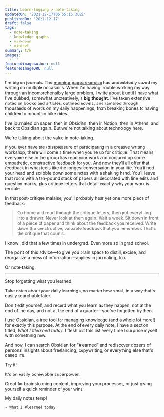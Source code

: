 ```yaml
---
title: Learn-logging > note-taking
updatedOn: '2021-12-17T05:55:15.302Z'
publishedOn: '2021-12-17'
draft: false
tags:
  - note-taking
  - knowledge graphs
  - markdown
  - mindset
summary: t/k
images:
  - ''
featuredImageAuthor: null
featuredImageURL: null
---
```


I'm big on journals. The [morning pages exercise](/articles/how-to-start-writing) has undoubtedly saved my writing on
multiple occasions. When I'm having trouble working my way through an incomprehensibly large problem, I write about it
until I have what I've dubbed, somewhat uncreatively, a **big thought**. I've taken extensive notes on books and
articles, outlined novels, and rambled through thousands of words on my daily happenings, from breaking bones to having
children to mountain bike rides.

I've journaled on paper, then in Obsidian, then in Notion, then in [Athens](/articles/get-started-athens), and back to
Obsidian again. But we're not talking about technology here.

We're talking about the value in note-taking.

If you ever have the (dis)pleasure of participating in a creative writing workshop, there will come a time when you're
up for critique. That means everyone else in the group has read your work and conjured up some empathetic, constructive
feedback for you. And now they'll all offer that feedback in what feels like the longest conversation in your life.
You'll nod your head and scribble down some notes with a shaking hand. You'll leave that room with a ten-pound stack of
papers all decorated with line edits and question marks, plus critique letters that detail exactly why your work is
terrible.

In that post-critique malaise, you'll probably hear yet one more piece of feedback:

> Go home and read through the critique letters, then put everything into a drawer. Never look at them again. Wait a
> week. Sit down in front of a piece of paper and think about the feedback you received. Write down the constructive,
> valuable feedback that you remember. That's the critique that counts.

I know I did that a few times in undergrad. Even more so in grad school.

The point of this advice&mdash;to give you brain space to distill, excise, and reorganize a mess of
information&mdash;applies in journaling, too.

Or note-taking.



---

Stop forgetting what you learned.

Take notes about your daily learnings, no matter how small, in a way that's easily searchable later.

Don't edit yourself, and record what you learn as they happen, not at the end of the day, and not at the end of a quarter—you've forgotten by then.

I use Obsidian, a free tool for managing knowledge (and a whole lot more!) for exactly this purpose. At the end of every daily note, I have a section titled, *What I #learned today*. I flesh out this list every time I surprise myself with something now.

And now, I can search Obsidian for "#learned" and rediscover dozens of personal insights about freelancing, copywriting, or everything else that's called life.

Try it!

It's an easily achievable superpower.

Great for brainstorming content, improving your processes, or just giving yourself a quick reminder of your wins.

My daily notes templ

```
- What I #learned today
	- 
```
